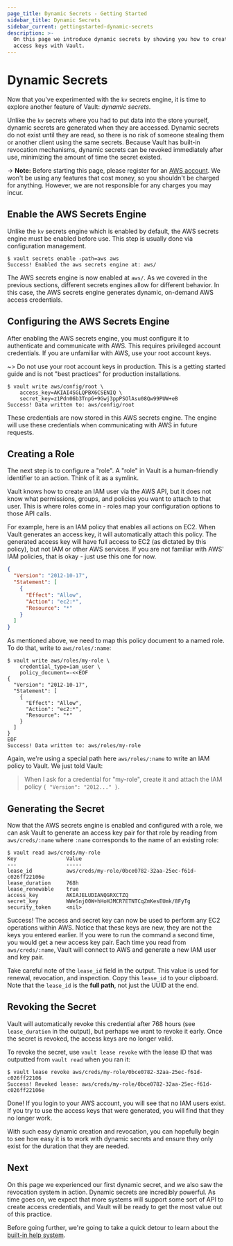 ```yaml
---
page_title: Dynamic Secrets - Getting Started
sidebar_title: Dynamic Secrets
sidebar_current: gettingstarted-dynamic-secrets
description: >-
  On this page we introduce dynamic secrets by showing you how to create AWS
  access keys with Vault.
---
```


# Dynamic Secrets

Now that you've experimented with the `kv` secrets engine, it is time to explore
another feature of Vault: _dynamic secrets_.

Unlike the `kv` secrets where you had to put data into the store yourself,
dynamic secrets are generated when they are accessed. Dynamic secrets do not
exist until they are read, so there is no risk of someone stealing them or
another client using the same secrets. Because Vault has built-in revocation
mechanisms, dynamic secrets can be revoked immediately after use, minimizing the
amount of time the secret existed.

-> **Note:** Before starting this page, please register for an
[AWS account](https://aws.amazon.com). We won't be using any features that
cost money, so you shouldn't be charged for anything. However, we are not
responsible for any charges you may incur.

## Enable the AWS Secrets Engine

Unlike the `kv` secrets engine which is enabled by default, the AWS secrets
engine must be enabled before use. This step is usually done via configuration
management.

```text
$ vault secrets enable -path=aws aws
Success! Enabled the aws secrets engine at: aws/
```

The AWS secrets engine is now enabled at `aws/`. As we covered in the previous
sections, different secrets engines allow for different behavior. In this case,
the AWS secrets engine generates dynamic, on-demand AWS access credentials.

## Configuring the AWS Secrets Engine

After enabling the AWS secrets engine, you must configure it to authenticate and
communicate with AWS. This requires privileged account credentials. If you are
unfamiliar with AWS, use your root account keys.

~> Do not use your root account keys in production. This is a getting started
guide and is not "best practices" for production installations.

```text
$ vault write aws/config/root \
    access_key=AKIAI4SGLQPBX6CSENIQ \
    secret_key=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
Success! Data written to: aws/config/root
```

These credentials are now stored in this AWS secrets engine. The engine will use
these credentials when communicating with AWS in future requests.

## Creating a Role

The next step is to configure a "role". A "role" in Vault is a human-friendly
identifier to an action. Think of it as a symlink.

Vault knows how to create an IAM user via the AWS API, but it does not know what
permissions, groups, and policies you want to attach to that user. This is where
roles come in - roles map your configuration options to those API calls.

For example, here is an IAM policy that enables all actions on EC2. When Vault
generates an access key, it will automatically attach this policy. The generated
access key will have full access to EC2 (as dictated by this policy), but not
IAM or other AWS services. If you are not familiar with AWS' IAM policies, that
is okay - just use this one for now.

```json
{
  "Version": "2012-10-17",
  "Statement": [
    {
      "Effect": "Allow",
      "Action": "ec2:*",
      "Resource": "*"
    }
  ]
}
```

As mentioned above, we need to map this policy document to a named role. To do
that, write to `aws/roles/:name`:

```text
$ vault write aws/roles/my-role \
    credential_type=iam_user \
    policy_document=-<<EOF
{
  "Version": "2012-10-17",
  "Statement": [
    {
      "Effect": "Allow",
      "Action": "ec2:*",
      "Resource": "*"
    }
  ]
}
EOF
Success! Data written to: aws/roles/my-role
```

Again, we're using a special path here `aws/roles/:name` to write an IAM policy
to Vault. We just told Vault:

> When I ask for a credential for "my-role", create it and attach the IAM policy `{ "Version": "2012..." }`.

## Generating the Secret

Now that the AWS secrets engine is enabled and configured with a role, we can
ask Vault to generate an access key pair for that role by reading from
`aws/creds/:name` where `:name` corresponds to the name of an existing role:

```text
$ vault read aws/creds/my-role
Key                Value
---                -----
lease_id           aws/creds/my-role/0bce0782-32aa-25ec-f61d-c026ff22106e
lease_duration     768h
lease_renewable    true
access_key         AKIAJELUDIANQGRXCTZQ
secret_key         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
security_token     <nil>
```

Success! The access and secret key can now be used to perform any EC2 operations
within AWS. Notice that these keys are new, they are not the keys you entered
earlier. If you were to run the command a second time, you would get a new
access key pair. Each time you read from `aws/creds/:name`, Vault will connect
to AWS and generate a new IAM user and key pair.

Take careful note of the `lease_id` field in the output. This value is used for
renewal, revocation, and inspection. Copy this `lease_id` to your clipboard.
Note that the `lease_id` is the **full path**, not just the UUID at the end.

## Revoking the Secret

Vault will automatically revoke this credential after 768 hours (see
`lease_duration` in the output), but perhaps we want to revoke it early. Once
the secret is revoked, the access keys are no longer valid.

To revoke the secret, use `vault lease revoke` with the lease ID that was outputted
from `vault read` when you ran it:

```text
$ vault lease revoke aws/creds/my-role/0bce0782-32aa-25ec-f61d-c026ff22106
Success! Revoked lease: aws/creds/my-role/0bce0782-32aa-25ec-f61d-c026ff22106e
```

Done! If you login to your AWS account, you will see that no IAM users exist. If
you try to use the access keys that were generated, you will find that they no
longer work.

With such easy dynamic creation and revocation, you can hopefully begin to see
how easy it is to work with dynamic secrets and ensure they only exist for the
duration that they are needed.

## Next

On this page we experienced our first dynamic secret, and we also saw the
revocation system in action. Dynamic secrets are incredibly powerful. As time
goes on, we expect that more systems will support some sort of API to create
access credentials, and Vault will be ready to get the most value out of this
practice.

Before going further, we're going to take a quick detour to learn about the
[built-in help system](/intro/getting-started/help.html).
